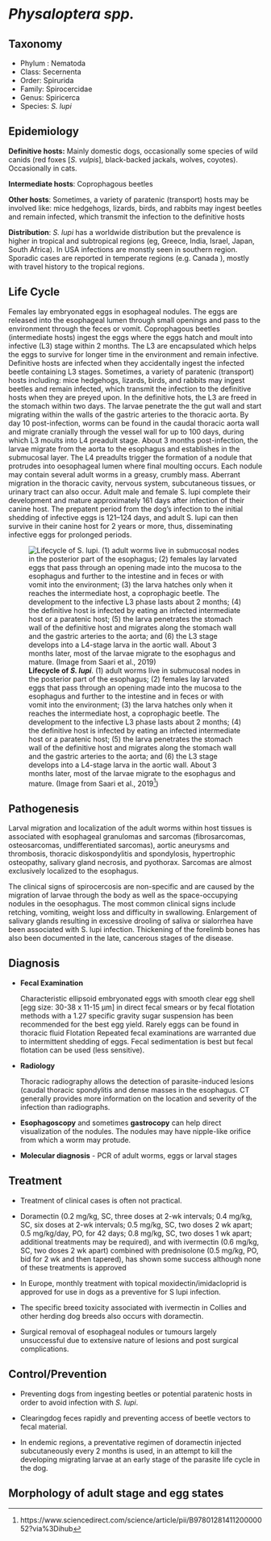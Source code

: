 
# *Physaloptera spp.*


## Taxonomy

* Phylum : Nematoda
* Class: Secernenta
* Order: Spirurida
* Family: Spirocercidae
* Genus: Spiricerca
* Species: _S. lupi_


## Epidemiology

**Definitive hosts:** Mainly domestic dogs, occasionally some species of wild canids (red foxes [_S. vulpis_], black-backed jackals, wolves, coyotes). Occasionally in cats.

**Intermediate hosts**: Coprophagous beetles

**Other hosts**: Sometimes, a variety of paratenic (transport) hosts may be involved like: mice hedgehogs, lizards, birds, and rabbits may ingest beetles and remain infected, which transmit the infection to the definitive hosts

**Distribution**: _S. lupi_ has a worldwide distribution but the prevalence is higher in  tropical and subtropical regions (eg, Greece, India, Israel, Japan, South Africa). In USA infections are monstly seen in southern region. Sporadic cases are reported in temperate regions (e.g. Canada ), mostly with travel history to the tropical regions.


## Life Cycle

Females lay embryonated eggs in esophageal nodules. The eggs are released into the esophageal lumen through small openings and pass to the environment through the feces or vomit. Coprophagous beetles (intermediate hosts) ingest the eggs where the eggs hatch and moult into infective (L3) stage within 2 months. The L3 are encapsulated which helps the eggs to survive for longer time in the environment and remain infective. Definitive hosts are infected when they accidentally ingest the infected beetle containing L3 stages. Sometimes, a variety of paratenic (transport) hosts including: mice hedgehogs, lizards, birds, and rabbits may ingest beetles and remain infected, which transmit the infection to the definitive hosts when they are preyed upon. In the definitive hots, the L3 are freed in the stomach within two days. The larvae penetrate the the gut wall and start migrating within the walls of the gastric arteries to the thoracic aorta. By day 10 post-infection, worms can be found in the caudal thoracic aorta wall and migrate cranially through the vessel wall for up to 100 days, during which L3 moults into L4 preadult stage. About 3 months post-infection, the larvae migrate from the aorta to the esophagus and establishes in the submucosal layer. The L4 preadults trigger the formation of a nodule that protrudes into oesophageal lumen where final moulting occurs. Each nodule may contain several adult worms in a greasy, crumbly mass. Aberrant migration in the thoracic cavity, nervous system, subcutaneous tissues, or urinary tract can also occur. Adult male and female S. lupi complete their development and mature approximately 161 days after infection of their canine host. The prepatent period from the dog’s infection to the initial shedding of infective eggs is 121–124 days, and adult S. lupi can then survive in their canine host for 2 years or more, thus, disseminating infective eggs for prolonged periods.

![**Lifecycle of _S. lupi_**. (1) adult worms live in submucosal nodes in the posterior part of the esophagus; (2) females lay larvated eggs that pass through an opening made into the mucosa to the esophagus and further to the intestine and in feces or with vomit into the environment; (3) the larva hatches only when it reaches the intermediate host, a coprophagic beetle. The development to the infective L3 phase lasts about 2 months; (4) the definitive host is infected by eating an infected intermediate host or a paratenic host; (5) the larva penetrates the stomach wall of the definitive host and migrates along the stomach wall and the gastric arteries to the aorta; and (6) the L3 stage develops into a L4-stage larva in the aortic wall. About 3 months later, most of the larvae migrate to the esophagus and mature. (Image from Saari et al., 2019[^2])](images/s.lupi.lifecycle.jpg)


## Pathogenesis

Larval migration and localization of the adult worms within host tissues is associated with esophageal granulomas and sarcomas (fibrosarcomas, osteosarcomas, undifferentiated sarcomas), aortic aneurysms and thrombosis, thoracic diskospondylitis and spondylosis, hypertrophic osteopathy, salivary gland necrosis, and pyothorax. Sarcomas are almost exclusively localized to the esophagus.

The clinical signs of spirocercosis are non-specific and are caused by the migration of larvae through the body as well as the space-occupying nodules in the oesophagus. The most common clinical signs include retching, vomiting, weight loss and difficulty in swallowing. Enlargement of salivary glands resulting in excessive drooling of saliva or sialorrhea have been associated with S. lupi infection. Thickening of the forelimb bones has also been documented in the late, cancerous stages of the disease.

## Diagnosis

- __Fecal Examination__

  Characteristic ellipsoid embryonated eggs with smooth clear egg shell [egg size: 30-38 x 11-15 µm] in direct fecal smears or by fecal flotation methods with a 1.27 specific gravity sugar suspension has been recommended for the best egg yield. Rarely eggs can be found in thoracic fluid Flotation Repeated fecal examinations are warranted due to intermittent shedding of eggs. Fecal sedimentation is best but fecal flotation can be used (less sensitive).

- __Radiology__

  Thoracic radiography allows the detection of parasite-induced lesions (caudal thoracic spondylitis and dense masses in the esophagus. CT generally provides more information on the location   and severity of the infection than radiographs.

- __Esophagoscopy__ and sometimes __gastrocopy__ can help direct visualization of the nodules. The nodules may have nipple-like orifice from which a worm may protude.

- __Molecular diagnosis__ - PCR of adult worms, eggs or larval stages

## Treatment

* Treatment of clinical cases is often not practical.

* Doramectin (0.2 mg/kg, SC, three doses at 2-wk intervals; 0.4 mg/kg, SC, six doses at 2-wk intervals; 0.5 mg/kg, SC, two doses 2 wk apart; 0.5 mg/kg/day, PO, for 42 days; 0.8 mg/kg, SC, two doses 1 wk apart; additional treatments may be required), and with ivermectin (0.6 mg/kg, SC, two doses 2 wk apart) combined with prednisolone (0.5 mg/kg, PO, bid for 2 wk and then tapered), has shown some success although none of these treatments is approved

* In Europe, monthly treatment with topical moxidectin/imidacloprid is approved for use in dogs as a preventive for S lupi infection.

* The specific breed toxicity associated with ivermectin in Collies and other herding dog breeds also occurs with doramectin.

* Surgical removal of esophageal nodules or tumours largely unsuccessful due to extensive nature of lesions and post surgical complications.

## Control/Prevention

* Preventing dogs from ingesting beetles or potential paratenic hosts in order to avoid infection with *S. lupi*.

* Clearingdog feces rapidly and preventing access of beetle vectors to fecal material.

* In endemic regions, a preventative regimen of doramectin injected subcutaneously every 2 months is used, in an attempt to kill the developing migrating larvae at an early stage of the parasite life cycle in the dog.


[^2]: https://www.sciencedirect.com/science/article/pii/B9780128141120000052?via%3Dihub


## Morphology of adult stage and egg states
